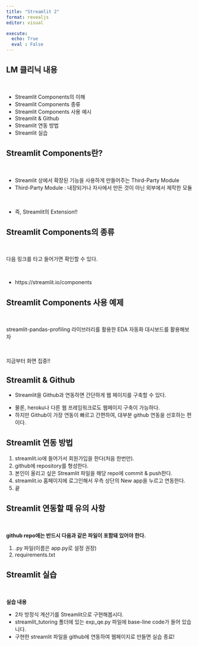 ---
title: "Streamlit 2"
format: revealjs
editor: visual

execute:
  echo: True
  eval : False
---

## LM 클리닉 내용

<br/>

::: incremental
-   Streamlit Components의 이해
-   Streamlit Components 종류
-   Streamlit Components 사용 예시
-   Streamlit & Github
-   Streamlit 연동 방법
-   Streamlit 실습
:::


## Streamlit Components란?

<br/>

::: {.fragment .fade-in}
- Streamlit 상에서 확장된 기능을 사용하게 만들어주는 Third-Party Module
- Third-Party Module : 내장되거나 자사에서 만든 것이 아닌 외부에서 제작한 모듈
:::

<br/>

::: {.fragment .fade-in}
- 즉, Streamlit의 Extension!!
:::

## Streamlit Components의 종류

<br/>

::: {.fragment .fade-in-then-semi-out}
다음 링크를 타고 들어가면 확인할 수 있다.
:::

<br/>

::: {.fragment .fade-in}
- https://streamlit.io/components
:::


## Streamlit Components 사용 예제

<br/>

streamlit-pandas-profiling 라이브러리를 활용한 EDA 자동화 대시보드를 활용해보자

<br/>

지금부터 화면 집중!!


## Streamlit & Github

- Streamlit을 Github과 연동하면 간단하게 웹 페이지를 구축할 수 있다.

::: {.fragment .fade-up}
- 물론, heroku나 다른 웹 프레임워크로도 웹페이지 구축이 가능하다.
- 하지만 Github이 가장 연동이 빠르고 간편하여, 대부분 github 연동을 선호하는 편이다.
::: 

## Streamlit 연동 방법

::: incremental
1. streamlit.io에 들어가서 회원가입을 한다(처음 한번만).
2. github에 repository를 형성한다.
3. 본인이 올리고 싶은 Streamlit 파일을 해당 repo에 commit & push한다.
4. streamlit.io 홈페이지에 로그인해서 우측 상단의 New app을 누르고 연동한다.
5. 끝
:::

## Streamlit 연동할 때 유의 사항

<br/>

**github repo에는 반드시 다음과 같은 파일이 포함돼 있어야 한다.**

::: incremental
1. .py 파일(이름은 app.py로 설정 권장)
2. requirements.txt
:::


## Streamlit 실습

<br/>

::: {.fragment .fade-in-then-semi-out}
**실습 내용**
:::

::: incremental
-   2차 방정식 계산기를 Streamlit으로 구현해봅시다.
-   streamlit_tutoring 폴더에 있는 exp_qe.py 파일에 base-line code가 들어 있습니다.
-   구현한 streamlit 파일을 github에 연동하여 웹페이지로 만들면 실습 종료!
:::